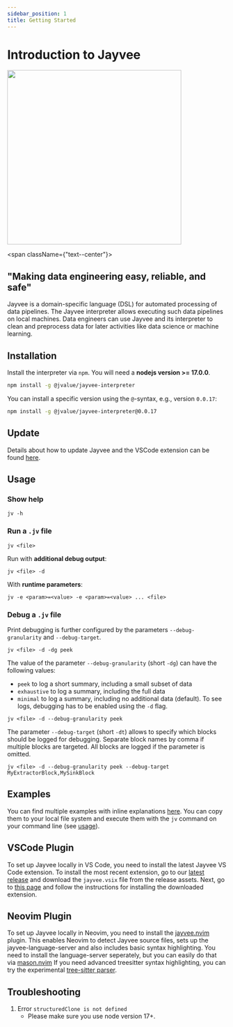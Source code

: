 ```yaml
---
sidebar_position: 1
title: Getting Started
---
```


# Introduction to Jayvee


<div style={{ display: 'flex', flexDirection: 'row', flexWrap: 'none', alignItems: 'center'}}>
  <div>
    <img src={MascotImageUrl} width="400px" style={{ float: 'left' }} />
  </div>

  <span className={"text--center"}>
    <h2>"Making data engineering easy, reliable, and safe"</h2>
  </span>
</div>

Jayvee is a domain-specific language (DSL) for automated processing of data pipelines.
The Jayvee interpreter allows executing such data pipelines on local machines.
Data engineers can use Jayvee and its interpreter to clean and preprocess data for later activities like data science or machine learning.

## Installation

Install the interpreter via `npm`. You will need a **nodejs version >= 17.0.0**.

```bash
npm install -g @jvalue/jayvee-interpreter
```

You can install a specific version using the `@`-syntax, e.g., version `0.0.17`:

```bash
npm install -g @jvalue/jayvee-interpreter@0.0.17
```

## Update

Details about how to update Jayvee and the VSCode extension can be found [here](./update.md).

## Usage

### Show help

```console
jv -h
```

### Run a `.jv` file

```console
jv <file>
```

Run with **additional debug output**:

```console
jv <file> -d
```

With **runtime parameters**:

```console
jv -e <param>=<value> -e <param>=<value> ... <file>
```

### Debug a `.jv` file

Print debugging is further configured by the parameters `--debug-granularity` and `--debug-target`.

```console
jv <file> -d -dg peek
```

The value of the parameter `--debug-granularity` (short `-dg`) can have the following values:

- `peek` to log a short summary, including a small subset of data
- `exhaustive` to log a summary, including the full data
- `minimal` to log a summary, including no additional data (default).
  To see logs, debugging has to be enabled using the `-d` flag.

```console
jv <file> -d --debug-granularity peek
```

The parameter `--debug-target` (short `-dt`) allows to specify which blocks should be logged for debugging. Separate block names by comma if multiple blocks are targeted. All blocks are logged if the parameter is omitted.

```console
jv <file> -d --debug-granularity peek --debug-target MyExtractorBlock,MySinkBlock
```

## Examples

You can find multiple examples with inline explanations [here](../examples/README.mdx). You can copy them to your local file system and execute them with the `jv` command on your command line (see [usage](#usage)).

## VSCode Plugin

To set up Jayvee locally in VS Code, you need to install the latest Jayvee VS Code extension.
To install the most recent extension, go to our [latest release](https://github.com/jvalue/jayvee/releases/latest)
and download the `jayvee.vsix` file from the release assets.
Next, go to [this page](https://code.visualstudio.com/docs/editor/extension-marketplace#_install-from-a-vsix) and
follow the instructions for installing the downloaded extension.

## Neovim Plugin

To set up Jayvee locally in Neovim, you need to install the [jayvee.nvim](https://github.com/jvalue/jayvee.nvim) plugin.
This enables Neovim to detect Jayvee source files, sets up the jayvee-language-server and also includes basic syntax highlighting.
You need to install the language-server seperately, but you can easily do that via [mason.nvim](https://github.com/williamboman/mason.nvim)
If you need advanced treesitter syntax highlighting, you can try the experimental [tree-sitter parser](https://github.com/jvalue/tree-sitter-jayvee).

## Troubleshooting

1. Error `structuredClone is not defined`
   - Please make sure you use node version 17+.
